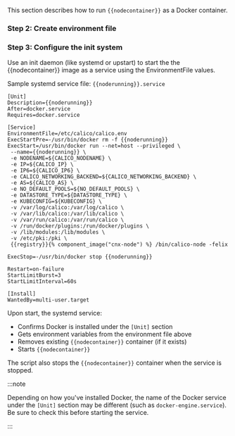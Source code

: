 
This section describes how to run `{{nodecontainer}}` as a Docker container.

<NonClusterReadOnlyStep />

### Step 2: Create environment file

<EnvironmentFile nodecontainer='{{nodecontainer}}' />

### Step 3: Configure the init system

Use an init daemon (like systemd or upstart) to start the the {{nodecontainer}} image as a service using the EnvironmentFile values.

Sample systemd service file: `{{noderunning}}.service`

```shell
[Unit]
Description={{noderunning}}
After=docker.service
Requires=docker.service

[Service]
EnvironmentFile=/etc/calico/calico.env
ExecStartPre=-/usr/bin/docker rm -f {{noderunning}}
ExecStart=/usr/bin/docker run --net=host --privileged \
 --name={{noderunning}} \
 -e NODENAME=${CALICO_NODENAME} \
 -e IP=${CALICO_IP} \
 -e IP6=${CALICO_IP6} \
 -e CALICO_NETWORKING_BACKEND=${CALICO_NETWORKING_BACKEND} \
 -e AS=${CALICO_AS} \
 -e NO_DEFAULT_POOLS=${NO_DEFAULT_POOLS} \
 -e DATASTORE_TYPE=${DATASTORE_TYPE} \
 -e KUBECONFIG=${KUBECONFIG} \
 -v /var/log/calico:/var/log/calico \
 -v /var/lib/calico:/var/lib/calico \
 -v /var/run/calico:/var/run/calico \
 -v /run/docker/plugins:/run/docker/plugins \
 -v /lib/modules:/lib/modules \
 -v /etc/pki:/pki \
 {{registry}}{% component_image("cnx-node") %} /bin/calico-node -felix

ExecStop=-/usr/bin/docker stop {{noderunning}}

Restart=on-failure
StartLimitBurst=3
StartLimitInterval=60s

[Install]
WantedBy=multi-user.target
```

Upon start, the systemd service:

- Confirms Docker is installed under the `[Unit]` section
- Gets environment variables from the environment file above
- Removes existing `{{nodecontainer}}` container (if it exists)
- Starts `{{nodecontainer}}`

The script also stops the `{{nodecontainer}}` container when the service is stopped.

:::note

Depending on how you've installed Docker, the name of the Docker service
under the `[Unit]` section may be different (such as `docker-engine.service`).
Be sure to check this before starting the service.

:::
